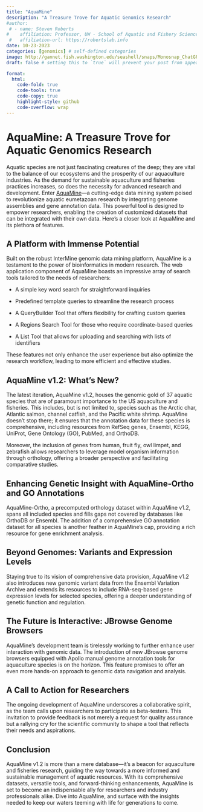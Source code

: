 ```yaml
---
title: "AquaMine"
description: "A Treasure Trove for Aquatic Genomics Research"
#author:
 # - name: Steven Roberts
#    affiliation: Professor, UW - School of Aquatic and Fishery Sciences
 #   affiliation-url: https://robertslab.info
date: 10-23-2023
categories: [genomics] # self-defined categories
image: http://gannet.fish.washington.edu/seashell/snaps/Monosnap_ChatGPT_2023-11-04_15-16-26.png # finding a good image
draft: false # setting this to `true` will prevent your post from appearing on your listing page until you're ready!

format:
  html:
    code-fold: true
    code-tools: true
    code-copy: true
    highlight-style: github
    code-overflow: wrap
---
```


# **AquaMine: A Treasure Trove for Aquatic Genomics Research**

Aquatic species are not just fascinating creatures of the deep; they are vital to the balance of our ecosystems and the prosperity of our aquaculture industries. As the demand for sustainable aquaculture and fisheries practices increases, so does the necessity for advanced research and development. Enter [AquaMine](https://aquamine.elsiklab.missouri.edu)---a cutting-edge data mining system poised to revolutionize aquatic eumetazoan research by integrating genome assemblies and gene annotation data. This powerful tool is designed to empower researchers, enabling the creation of customized datasets that can be integrated with their own data. Here's a closer look at AquaMine and its plethora of features.

## **A Platform with Immense Potential**

Built on the robust InterMine genomic data mining platform, AquaMine is a testament to the power of bioinformatics in modern research. The web application component of AquaMine boasts an impressive array of search tools tailored to the needs of researchers:

-   A simple key word search for straightforward inquiries

-   Predefined template queries to streamline the research process

-   A QueryBuilder Tool that offers flexibility for crafting custom queries

-   A Regions Search Tool for those who require coordinate-based queries

-   A List Tool that allows for uploading and searching with lists of identifiers

These features not only enhance the user experience but also optimize the research workflow, leading to more efficient and effective studies.

## **AquaMine v1.2: What's New?**

The latest iteration, AquaMine v1.2, houses the genomic gold of 37 aquatic species that are of paramount importance to the US aquaculture and fisheries. This includes, but is not limited to, species such as the Arctic char, Atlantic salmon, channel catfish, and the Pacific white shrimp. AquaMine doesn't stop there; it ensures that the annotation data for these species is comprehensive, including resources from RefSeq genes, Ensembl, KEGG, UniProt, Gene Ontology (GO), PubMed, and OrthoDB.

Moreover, the inclusion of genes from human, fruit fly, owl limpet, and zebrafish allows researchers to leverage model organism information through orthology, offering a broader perspective and facilitating comparative studies.

## **Enhancing Genetic Insight with AquaMine-Ortho and GO Annotations**

AquaMine-Ortho, a precomputed orthology dataset within AquaMine v1.2, spans all included species and fills gaps not covered by databases like OrthoDB or Ensembl. The addition of a comprehensive GO annotation dataset for all species is another feather in AquaMine's cap, providing a rich resource for gene enrichment analysis.

## **Beyond Genomes: Variants and Expression Levels**

Staying true to its vision of comprehensive data provision, AquaMine v1.2 also introduces new genomic variant data from the Ensembl Variation Archive and extends its resources to include RNA-seq-based gene expression levels for selected species, offering a deeper understanding of genetic function and regulation.

## **The Future is Interactive: JBrowse Genome Browsers**

AquaMine's development team is tirelessly working to further enhance user interaction with genomic data. The introduction of new JBrowse genome browsers equipped with Apollo manual genome annotation tools for aquaculture species is on the horizon. This feature promises to offer an even more hands-on approach to genomic data navigation and analysis.

## **A Call to Action for Researchers**

The ongoing development of AquaMine underscores a collaborative spirit, as the team calls upon researchers to participate as beta-testers. This invitation to provide feedback is not merely a request for quality assurance but a rallying cry for the scientific community to shape a tool that reflects their needs and aspirations.

## **Conclusion**

AquaMine v1.2 is more than a mere database---it's a beacon for aquaculture and fisheries research, guiding the way towards a more informed and sustainable management of aquatic resources. With its comprehensive datasets, versatile tools, and forward-thinking enhancements, AquaMine is set to become an indispensable ally for researchers and industry professionals alike. Dive into AquaMine, and surface with the insights needed to keep our waters teeming with life for generations to come.
